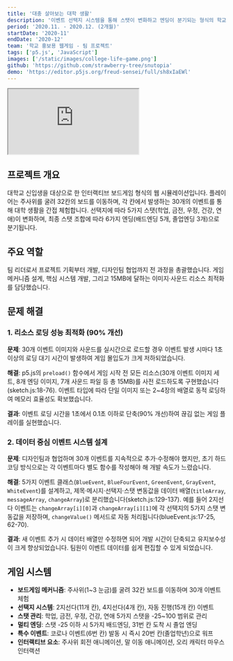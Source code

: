```yaml
---
title: '대충 살아보는 대학 생활'
description: '이벤트 선택지 시스템을 통해 스탯이 변화하고 엔딩이 분기되는 형식의 학교 홍보용 웹게임'
period: '2020.11. - 2020.12. (2개월)'
startDate: '2020-11'
endDate: '2020-12'
team: '학교 홍보용 웹게임 - 팀 프로젝트'
tags: ['p5.js', 'JavaScript']
images: ['/static/images/college-life-game.png']
github: 'https://github.com/strawberry-tree/snutopia'
demo: 'https://editor.p5js.org/freud-sensei/full/sh8xIaEWl'
---
```


<div className="mx-auto hidden w-full max-w-[800px] md:block" style={{ aspectRatio: '5 / 4' }}>
  <iframe
    className="h-full w-full"
    src="https://editor.p5js.org/freud-sensei/full/sh8xIaEWl"
  ></iframe>
</div>

## 프로젝트 개요

대학교 신입생을 대상으로 한 인터랙티브 보드게임 형식의 웹 시뮬레이션입니다. 플레이어는 주사위를 굴려 32칸의 보드를 이동하며, 각 칸에서 발생하는 30개의 이벤트를 통해 대학 생활을 간접 체험합니다. 선택지에 따라 5가지 스탯(학업, 금전, 우정, 건강, 연애)이 변화하며, 최종 스탯 조합에 따라 6가지 엔딩(배드엔딩 5개, 졸업엔딩 3개)으로 분기됩니다.

## 주요 역할

팀 리더로서 프로젝트 기획부터 개발, 디자인팀 협업까지 전 과정을 총괄했습니다. 게임 메커니즘 설계, 핵심 시스템 개발, 그리고 15MB에 달하는 이미지·사운드 리소스 최적화를 담당했습니다.

## 문제 해결

### 1. 리소스 로딩 성능 최적화 (90% 개선)

**문제**: 30개 이벤트 이미지와 사운드를 실시간으로 로드할 경우 이벤트 발생 시마다 1초 이상의 로딩 대기 시간이 발생하여 게임 몰입도가 크게 저하되었습니다.

**해결**: p5.js의 `preload()` 함수에서 게임 시작 전 모든 리소스(30개 이벤트 이미지 세트, 8개 엔딩 이미지, 7개 사운드 파일 등 총 15MB)를 사전 로드하도록 구현했습니다(sketch.js:18-76). 이벤트 타입에 따라 단일 이미지 또는 2~4장의 배열로 동적 로딩하여 메모리 효율성도 확보했습니다.

**결과**: 이벤트 로딩 시간을 1초에서 0.1초 이하로 단축(90% 개선)하여 끊김 없는 게임 플레이를 실현했습니다.

### 2. 데이터 중심 이벤트 시스템 설계

**문제**: 디자인팀과 협업하며 30개 이벤트를 지속적으로 추가·수정해야 했지만, 초기 하드코딩 방식으로는 각 이벤트마다 별도 함수를 작성해야 해 개발 속도가 느렸습니다.

**해결**: 5가지 이벤트 클래스(`BlueEvent`, `BlueFourEvent`, `GreenEvent`, `GrayEvent`, `WhiteEvent`)를 설계하고, 제목·메시지·선택지·스탯 변동값을 데이터 배열(`titleArray`, `messageArray`, `changeArray`)로 분리했습니다(sketch.js:129-137). 예를 들어 2지선다 이벤트는 `changeArray[i][0]`과 `changeArray[i][1]`에 각 선택지의 5가지 스탯 변동값을 저장하며, `changeValue()` 메서드로 자동 처리됩니다(blueEvent.js:17-25, 62-70).

**결과**: 새 이벤트 추가 시 데이터 배열만 수정하면 되어 개발 시간이 단축되고 유지보수성이 크게 향상되었습니다. 팀원이 이벤트 데이터를 쉽게 편집할 수 있게 되었습니다.

## 게임 시스템

- **보드게임 메커니즘**: 주사위(1~3 눈금)를 굴려 32칸 보드를 이동하며 30개 이벤트 체험
- **선택지 시스템**: 2지선다(11개 칸), 4지선다(4개 칸), 자동 진행(15개 칸) 이벤트
- **스탯 관리**: 학업, 금전, 우정, 건강, 연애 5가지 스탯을 -25~100 범위로 관리
- **멀티 엔딩**: 스탯 -25 이하 시 5가지 배드엔딩, 31번 칸 도착 시 졸업 엔딩
- **특수 이벤트**: 코로나 이벤트(6번 칸) 발동 시 즉시 20번 칸(졸업학년)으로 워프
- **인터랙티브 요소**: 주사위 회전 애니메이션, 말 이동 애니메이션, 오리 캐릭터 마우스 인터랙션
